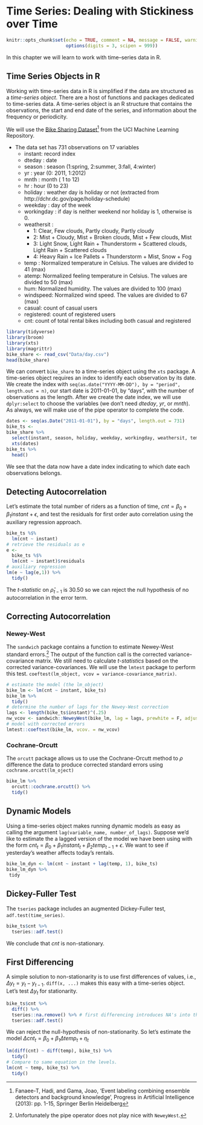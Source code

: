# Time Series: Dealing with Stickiness over Time {#chp13}

```r
knitr::opts_chunk$set(echo = TRUE, comment = NA, message = FALSE, warning = FALSE,
                      options(digits = 3, scipen = 999))
```

In this chapter we will learn to work with time--series data in R.

## Time Series Objects in R

Working with time-series data in R is simplified if the data are structured as a *time-series object*.  There are a host of functions and packages dedicated to time-series data. A time-series object is an R structure that contains the observations, the start and end date of the series, and information about the frequency or periodicity.

We will use the [Bike Sharing Dataset](https://archive.ics.uci.edu/ml/machine-learning-databases/00275/)^[Fanaee-T, Hadi, and Gama, Joao, 'Event labeling combining ensemble detectors and background knowledge', Progress in Artificial Intelligence (2013): pp. 1-15, Springer Berlin Heidelberg] from the UCI Machine Learning Repository. 
  
  - The data set has 731 observations on 17 variables
	- instant: record index
	- dteday : date
	- season : season (1:spring, 2:summer, 3:fall, 4:winter)
	- yr : year (0: 2011, 1:2012)
	- mnth : month ( 1 to 12)
	- hr : hour (0 to 23)
	- holiday : weather day is holiday or not (extracted from http://dchr.dc.gov/page/holiday-schedule)
	- weekday : day of the week
	- workingday : if day is neither weekend nor holiday is 1, otherwise is 0.
	+ weathersit : 
		- 1: Clear, Few clouds, Partly cloudy, Partly cloudy
		- 2: Mist + Cloudy, Mist + Broken clouds, Mist + Few clouds, Mist
		- 3: Light Snow, Light Rain + Thunderstorm + Scattered clouds, Light Rain + Scattered clouds
		- 4: Heavy Rain + Ice Pallets + Thunderstorm + Mist, Snow + Fog
	- temp : Normalized temperature in Celsius. The values are divided to 41 (max)
	- atemp: Normalized feeling temperature in Celsius. The values are divided to 50 (max)
	- hum: Normalized humidity. The values are divided to 100 (max)
	- windspeed: Normalized wind speed. The values are divided to 67 (max)
	- casual: count of casual users
	- registered: count of registered users
	- cnt: count of total rental bikes including both casual and registered
	
```r
library(tidyverse)
library(broom)
library(xts)
library(magrittr)
bike_share <- read_csv("Data/day.csv")
head(bike_share)
```

We can convert `bike_share` to a time-series object using the `xts` package. A time-series object requires an index to identify each observation by its date. We create the index with `seq(as.date("YYYY-MM-DD"), by = "period", length.out = n)`, our start date is 2011-01-01, by "days", with the number of observations as the length.  After we create the date index, we will use `dplyr:select` to choose the variables (we don't need *dteday*, *yr*, or *mnth*). As always, we will make use of the pipe operator to complete the code. 

```r
dates <- seq(as.Date("2011-01-01"), by = "days", length.out = 731)
bike_ts <- 
bike_share %>% 
  select(instant, season, holiday, weekday, workingday, weathersit, temp, atemp, hum, windspeed, casual, registered, cnt) %>% 
  xts(dates) 
bike_ts %>% 
  head()
```

We see that the data now have a date index indicating to which date each observations belongs.

## Detecting Autocorrelation

Let's estimate the total number of riders as a function of time, $cnt=\beta_0+\beta_1instant+\epsilon$, and test the residuals for first order auto correlation using the auxiliary regression approach.

```r
bike_ts %$%
  lm(cnt ~ instant) 
# retrieve the residuals as e
e <- 
  bike_ts %$%
  lm(cnt ~ instant)$residuals
# auxiliary regression
lm(e ~ lag(e,1)) %>% 
  tidy()
```

The *t-statistic* on $\hat\rho_{t-1}$ is 30.50 so we can reject the null hypothesis of no autocorrelation in the error term.

## Correcting Autocorrelation

### Newey-West

The `sandwich` package contains a function to estimate Newey-West standard errors.^[Unfortunately the pipe operator does not play nice with `NeweyWest`.]  The output of the function call is the corrected variance-covariance matrix.  We still need to calculate *t-statistics* based on the corrected variance-covariances.  We will use the `lmtest` package to perform this test.  `coeftest(lm_object, vcov = variance-covariance_matrix)`.  

```r
# estimate the model (the lm_object)
bike_lm <- lm(cnt ~ instant, bike_ts)
bike_lm %>% 
  tidy()
# determine the number of lags for the Newey-West correction
lags <- length(bike_ts$instant)^(.25)
nw_vcov <- sandwich::NeweyWest(bike_lm, lag = lags, prewhite = F, adjust = T)
# model with corrected errors
lmtest::coeftest(bike_lm, vcov. = nw_vcov)
```

### Cochrane-Orcutt 

The `orcutt` package allows us to use the Cochrane-Orcutt method to $\rho$ difference the data to produce corrected standard errors using `cochrane.orcutt(lm_oject)`

```r
bike_lm %>%
  orcutt::cochrane.orcutt() %>% 
  tidy()
```

## Dynamic Models

Using a time-series object makes running dynamic models as easy as calling the argument `lag(variable_name, number_of_lags)`.  Suppose we'd like to estimate the a lagged version of the model we have been using with the form $cnt_t=\beta_0+\beta_1instant_t+\beta_2temp_{t-1}+\epsilon$.  We want to see if yesterday's weather affects today's rentals.

```r
bike_lm_dyn <- lm(cnt ~ instant + lag(temp, 1), bike_ts)
bike_lm_dyn %>% 
 tidy
```

## Dickey-Fuller Test

The `tseries` package includes an augmented Dickey-Fuller test, `adf.test(time_series)`.

```r
bike_ts$cnt %>% 
  tseries::adf.test()
```

We conclude that *cnt* is non-stationary.  

## First Differencing

A simple solution to non-stationarity is to use first differences of values, i.e., $\Delta y_t=y_t-y_{t-1}$.  `diff(x, ...)` makes this easy with a time-series object.  Let's test $\Delta y_t$ for stationarity.

```r
bike_ts$cnt %>% 
  diff() %>% 
  tseries::na.remove() %>% # first differencing introduces NA's into the data
  tseries::adf.test()
```

We can reject the null-hypothesis of non-stationarity.  So let's estimate the model $\Delta cnt_t=\beta_0+\beta_1\Delta temp_t+\eta_t$

```r
lm(diff(cnt) ~ diff(temp), bike_ts) %>% 
  tidy()
# Compare to same equation in the levels.
lm(cnt ~ temp, bike_ts) %>% 
  tidy()
```

